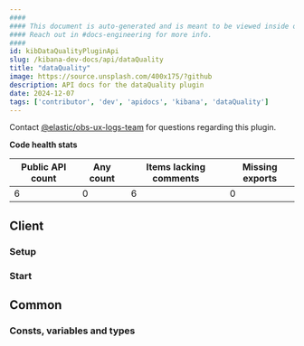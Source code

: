 ```yaml
---
####
#### This document is auto-generated and is meant to be viewed inside our experimental, new docs system.
#### Reach out in #docs-engineering for more info.
####
id: kibDataQualityPluginApi
slug: /kibana-dev-docs/api/dataQuality
title: "dataQuality"
image: https://source.unsplash.com/400x175/?github
description: API docs for the dataQuality plugin
date: 2024-12-07
tags: ['contributor', 'dev', 'apidocs', 'kibana', 'dataQuality']
---
```




Contact [@elastic/obs-ux-logs-team](https://github.com/orgs/elastic/teams/obs-ux-logs-team) for questions regarding this plugin.

**Code health stats**

| Public API count  | Any count | Items lacking comments | Missing exports |
|-------------------|-----------|------------------------|-----------------|
| 6 | 0 | 6 | 0 |

## Client

### Setup
<DocDefinitionList data={[dataQualityObj.client.setup]}/>

### Start
<DocDefinitionList data={[dataQualityObj.client.start]}/>

## Common

### Consts, variables and types
<DocDefinitionList data={dataQualityObj.common.misc}/>


